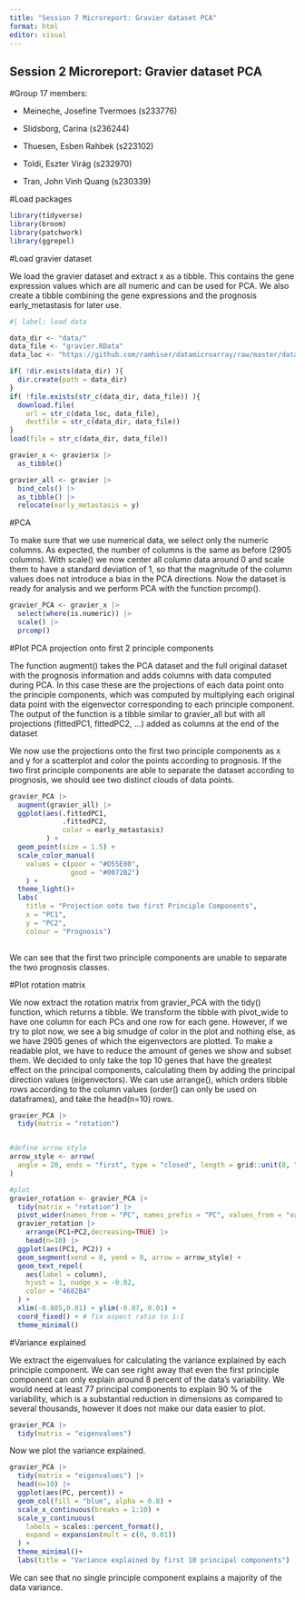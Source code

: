 ```yaml
---
title: "Session 7 Microreport: Gravier dataset PCA"
format: html
editor: visual
---
```


## Session 2 Microreport: Gravier dataset PCA

#Group 17 members:

-   Meineche, Josefine Tvermoes (s233776)

-   Slidsborg, Carina (s236244)

-   Thuesen, Esben Rahbek (s223102)

-   Toldi, Eszter Virág (s232970)

-   Tran, John Vinh Quang (s230339)

#Load packages

```r
library(tidyverse)
library(broom)
library(patchwork)
library(ggrepel)
```

#Load gravier dataset

We load the gravier dataset and extract x as a tibble. This contains the gene expression values which are all numeric and can be used for PCA. We also create a tibble combining the gene expressions and the prognosis early_metastasis for later use.

```r
#| label: load data

data_dir <- "data/"
data_file <- "gravier.RData"
data_loc <- "https://github.com/ramhiser/datamicroarray/raw/master/data/"

if( !dir.exists(data_dir) ){
  dir.create(path = data_dir)
}
if( !file.exists(str_c(data_dir, data_file)) ){
  download.file(
    url = str_c(data_loc, data_file),
    destfile = str_c(data_dir, data_file))
}
load(file = str_c(data_dir, data_file))

gravier_x <- gravier$x |>
  as_tibble()

gravier_all <- gravier |> 
  bind_cols() |>
  as_tibble() |> 
  relocate(early_metastasis = y)
```

#PCA

To make sure that we use numerical data, we select only the numeric columns. As expected, the number of columns is the same as before (2905 columns). With scale() we now center all column data around 0 and scale them to have a standard deviation of 1, so that the magnitude of the column values does not introduce a bias in the PCA directions. Now the dataset is ready for analysis and we perform PCA with the function prcomp().

```r

gravier_PCA <- gravier_x |> 
  select(where(is.numeric)) |>
  scale() |> 
  prcomp()

```

#Plot PCA projection onto first 2 principle components

The function augment() takes the PCA dataset and the full original dataset with the prognosis information and adds columns with data computed during PCA. In this case these are the projections of each data point onto the principle components, which was computed by multiplying each original data point with the eigenvector corresponding to each principle component. The output of the function is a tibble similar to gravier_all but with all projections (fittedPC1, fittedPC2, ...) added as columns at the end of the dataset

We now use the projections onto the first two principle components as x and y for a scatterplot and color the points according to prognosis. If the two first principle components are able to separate the dataset according to prognosis, we should see two distinct clouds of data points.

```r

gravier_PCA |> 
  augment(gravier_all) |> 
  ggplot(aes(.fittedPC1, 
             .fittedPC2, 
             color = early_metastasis)
         ) + 
  geom_point(size = 1.5) +
  scale_color_manual(
    values = c(poor = "#D55E00", 
               good = "#0072B2")
    ) +
  theme_light()+
  labs(
    title = "Projection onto two first Principle Components",
    x = "PC1",
    y = "PC2",
    colour = "Prognosis")
  
```

We can see that the first two principle components are unable to separate the two prognosis classes.

#Plot rotation matrix

We now extract the rotation matrix from gravier_PCA with the tidy() function, which returns a tibble. We transform the tibble with pivot_wide to have one column for each PCs and one row for each gene. However, if we try to plot now, we see a big smudge of color in the plot and nothing else, as we have 2905 genes of which the eigenvectors are plotted. To make a readable plot, we have to reduce the amount of genes we show and subset them. We decided to only take the top 10 genes that have the greatest effect on the principal components, calculating them by adding the principal direction values (eigenvectors). We can use arrange(), which orders tibble rows according to the column values (order() can only be used on dataframes), and take the head(n=10) rows.

```r
gravier_PCA |> 
  tidy(matrix = "rotation")


#define arrow style
arrow_style <- arrow(
  angle = 20, ends = "first", type = "closed", length = grid::unit(8, "pt")
)

#plot
gravier_rotation <- gravier_PCA |> 
  tidy(matrix = "rotation") |> 
  pivot_wider(names_from = "PC", names_prefix = "PC", values_from = "value") 
  gravier_rotation |> 
    arrange(PC1+PC2,decreasing=TRUE) |> 
    head(n=10) |> 
  ggplot(aes(PC1, PC2)) +
  geom_segment(xend = 0, yend = 0, arrow = arrow_style) +
  geom_text_repel(
    aes(label = column),
    hjust = 1, nudge_x = -0.02, 
    color = "4682B4"
  ) +
  xlim(-0.085,0.01) + ylim(-0.07, 0.01) +
  coord_fixed() + # fix aspect ratio to 1:1
  theme_minimal()
```

#Variance explained

We extract the eigenvalues for calculating the variance explained by each principle component. We can see right away that even the first principle component can only explain around 8 percent of the data's variability. We would need at least 77 principal components to explain 90 % of the variability, which is a substantial reduction in dimensions as compared to several thousands, however it does not make our data easier to plot.

```r

gravier_PCA |> 
  tidy(matrix = "eigenvalues")
```

Now we plot the variance explained.

```r
gravier_PCA |> 
  tidy(matrix = "eigenvalues") |> 
  head(n=10) |> 
  ggplot(aes(PC, percent)) +
  geom_col(fill = "blue", alpha = 0.8) +
  scale_x_continuous(breaks = 1:10) +
  scale_y_continuous(
    labels = scales::percent_format(),
    expand = expansion(mult = c(0, 0.01))
  ) +
  theme_minimal()+
  labs(title = "Variance explained by first 10 principal components")
```

We can see that no single principle component explains a majority of the data variance.
